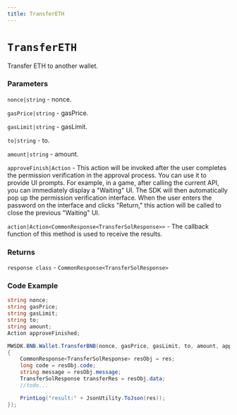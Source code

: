 ```yaml
---
title: TransferETH
---
```


# `TransferETH`

Transfer ETH to another wallet.
### Parameters
`nonce|string` - nonce.

`gasPrice|string` - gasPrice.

`gasLimit|string` - gasLimit.

`to|string` - to.

`amount|string` - amount.

`approveFinish|Action` - This action will be invoked after the user completes the permission verification in the approval process. You can use it to provide UI prompts. For example, in a game, after calling the current API, you can immediately display a "Waiting" UI. The SDK will then automatically pop up the permission verification interface. When the user enters the password on the interface and clicks "Return," this action will be called to close the previous "Waiting" UI.

`action|Action<CommonResponse<TransferSolResponse>>` - The callback function of this method is used to receive the results.

### Returns
`response class` - `CommonResponse<TransferSolResponse>`

### Code Example
```csharp
string nonce;
string gasPrice;
string gasLimit;
string to;
string amount;
Action approveFinished;

MWSDK.BNB.Wallet.TransferBNB(nonce, gasPrice, gasLimit, to, amount, approveFinished, (res) =>
{
    CommonResponse<TransferSolResponse> resObj = res;
    long code = resObj.code;
    string message = resObj.message;
    TransferSolResponse transferRes = resObj.data;
    //todo...

    PrintLog("result:" + JsonUtility.ToJson(res));
});
```